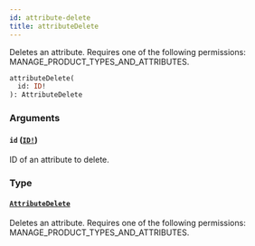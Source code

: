 ```yaml
---
id: attribute-delete
title: attributeDelete
---
```


Deletes an attribute. Requires one of the following permissions: MANAGE_PRODUCT_TYPES_AND_ATTRIBUTES.

```graphql
attributeDelete(
  id: ID!
): AttributeDelete

```

### Arguments

#### `id` ([`ID!`](../../../developer/api-reference/scalars/id))

ID of an attribute to delete.

### Type

#### [`AttributeDelete`](../../../developer/api-reference/objects/attribute-delete)

Deletes an attribute. Requires one of the following permissions: MANAGE_PRODUCT_TYPES_AND_ATTRIBUTES.
